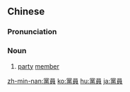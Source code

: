 {{also|党員|党员}}
==Chinese==
{{zh-forms|s=党员}}

===Pronunciation===
{{zh-pron
|m=dǎngyuán
|c=dong2 jyun4
|mn=tóng-oân
|cat=n
}}

===Noun===
{{zh-noun}}

# [[party]] [[member]]

{{zh-cat|Elementary}}

[[zh-min-nan:黨員]]
[[ko:黨員]]
[[hu:黨員]]
[[ja:黨員]]